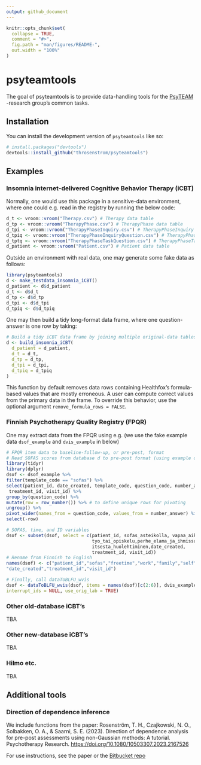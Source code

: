 ```yaml
---
output: github_document
---
```


<!-- README.md is generated from README.Rmd. Please edit that file -->

```r
knitr::opts_chunk$set(
  collapse = TRUE,
  comment = "#>",
  fig.path = "man/figures/README-",
  out.width = "100%"
)
```

# psyteamtools

<!-- badges: start -->
<!-- badges: end -->

The goal of psyteamtools is to provide data-handling tools for the [PsyTEAM](https://blogs.helsinki.fi/psyteam-research-group/) -research group's common tasks.

## Installation

You can install the development version of `psyteamtools` like so:

``` r
# install.packages("devtools")
devtools::install_github("throsenstrom/psyteamtools")
```

## Examples

### Insomnia internet-delivered Cognitive Behavior Therapy (iCBT)

Normally, one would use this package in a sensitive-data environment, where one could e.g. read in the registry by running the below code:

```r
d_t <- vroom::vroom("Therapy.csv") # Therapy data table
d_tp <- vroom::vroom("TherapyPhase.csv") # TherapyPhase data table
d_tpi <- vroom::vroom("TherapyPhaseInquiry.csv") # TherapyPhaseInquiry data table
d_tpiq <- vroom::vroom("TherapyPhaseInquiryQuestion.csv") # TherapyPhaseInquiryQuestion data table
d_tptq <- vroom::vroom("TherapyPhaseTaskQuestion.csv") # TherapyPhaseTaskQuestion data table
d_patient <- vroom::vroom("Patient.csv") # Patient data table
```

Outside an environment with real data, one may generate some fake data as follows:

```r
library(psyteamtools)
d <- make_testdata_insomnia_iCBT()
d_patient <- d$d_patient
d_t <- d$d_t
d_tp <- d$d_tp
d_tpi <- d$d_tpi
d_tpiq <- d$d_tpiq
```

One may then build a tidy long-format data frame, where one question-answer is one row by taking:

```r
# Build a tidy iCBT data frame by joining multiple original-data tables
d <- build_insomnia_iCBT(
  d_patient = d_patient,
  d_t = d_t,
  d_tp = d_tp,
  d_tpi = d_tpi,
  d_tpiq = d_tpiq
)
```

This function by default removes data rows containing Healthfox's formula-based values that are mostly erroneous. A user can compute correct values from the primary data in the frame. To override this behavior, use the optional argument `remove_formula_rows = FALSE`.

### Finnish Psychotherapy Quality Registry (FPQR)

One may extract data from the FPQR using e.g. (we use the fake example data `dsof_example` and `dvis_example` in below)

```r
# FPQR item data to baseline-follow-up, or pre-post, format
# Read SOFAS scores from database d to pre-post format (using example data)
library(tidyr)
library(dplyr)
dsof <- dsof_example %>%
filter(template_code == "sofas") %>%
select(patient_id, date_created, template_code, question_code, number_answer,
 treatment_id, visit_id) %>%
group_by(question_code) %>%
mutate(row = row_number()) %>% # to define unique rows for pivoting
ungroup() %>%
pivot_wider(names_from = question_code, values_from = number_answer) %>%
select(-row)

# SOFAS, time, and ID variables
dsof <- subset(dsof, select = c(patient_id, sofas_asteikolla, vapaa_aika,
                                tyo_tai_opiskelu,perhe_elama_ja_ihmissuhteet,
                                itsesta_huolehtiminen,date_created,
                                treatment_id, visit_id))
# Rename from Finnish to English
names(dsof) <- c("patient_id","sofas","freetime","work","family","self",
"date_created","treatment_id","visit_id")

# Finally, call dataToBLFU_wvis
dsof <- dataToBLFU_wvis(dsof, items = names(dsof)[c(2:6)], dvis_example,
interrupt_ids = NULL, use_orig_lab = TRUE)
```

### Other old-database iCBT's

TBA

### Other new-database iCBT's

TBA

### Hilmo etc.

TBA

## Additional tools

### Direction of dependence inference

We include functions from the paper:
Rosenström, T. H., Czajkowski, N. O., Solbakken, O. A., & Saarni, S. E. (2023). Direction of dependence analysis for pre-post assessments using non-Gaussian methods: A tutorial. Psychotherapy Research. [https://doi.org/10.1080/10503307.2023.2167526](https://doi.org/10.1080/10503307.2023.2167526)

For use instructions, see the paper or the [Bitbucket repo](https://bitbucket.org/rosenstroem/dda_prepost/src/master/)
